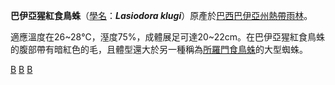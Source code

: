 {{Speciesbox
| taxon = Lasiodora klugi
| binomial_authority = C. L. Koch, 1850
| image = Lasiodora klugi (C. L. Koch, 1841).jpg
}}
'''巴伊亞猩紅食鳥蛛'''（[[學名|學名]]：'''''Lasiodora klugi'''''）原產於[[巴西|巴西]][[巴伊亞州|巴伊亞州]][[熱帶雨林|熱帶雨林]]。

適應溫度在26~28℃，溼度75%，成體展足可達20~22cm。在巴伊亞猩紅食鳥蛛的腹部帶有暗紅色的毛，且體型還大於另一種稱為[[所羅門食鳥蛛|所羅門食鳥蛛]]的大型蜘蛛。

{{蜘蛛小作品}}
{{Commonscat|Lasiodora klugi|Lasiodora klugi}}
{{taxonbar}}
[[Category:_1850年描述的动物|B]]
[[Category:巴西動物|B]]
[[Category:捕鳥蛛科|B]]